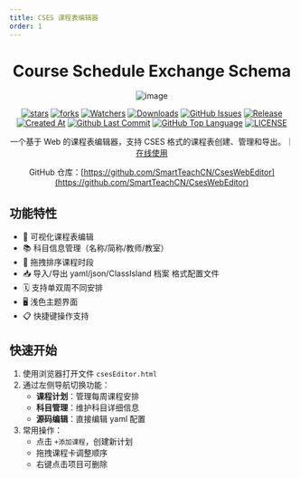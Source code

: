 ```yaml
---
title: CSES 课程表编辑器
order: 1
---
```


<div align="center">

# Course Schedule Exchange Schema

![image](https://github.com/user-attachments/assets/1cb389a6-4004-4c04-9dbf-0c9aafc888a3)

[![stars](https://img.shields.io/github/stars/SmartTeachCN/CsesWebEditor?label=Stars)](https://github.com/SmartTeachCN/CsesWebEditor) [![forks](https://img.shields.io/github/forks/SmartTeachCN/CsesWebEditor?label=Forks)](https://github.com/SmartTeachCN/CsesWebEditor) [![Watchers](https://img.shields.io/github/watchers/SmartTeachCN/CsesWebEditor?style=social)](https://github.com/SmartTeachCN/CsesWebEditor/watchers) [![Downloads](https://img.shields.io/github/downloads/SmartTeachCN/CsesWebEditor/total?style=social&label=Downloads&logo=github)](https://github.com/SmartTeachCN/CsesWebEditor/releases/latest) [![GitHub Issues](https://img.shields.io/github/issues-search/SmartTeachCN/CsesWebEditor?query=is%3Aopen&style=flat&logo=github&label=Issues&color=%233fb950)](https://github.com/SmartTeachCN/CsesWebEditor/issues) [![Release](https://img.shields.io/github/v/release/SmartTeachCN/CsesWebEditor?style=flat&color=%233fb950&label=正式版)](https://github.com/SmartTeachCN/CsesWebEditor/releases/latest)  [![Created At](https://img.shields.io/github/created-at/SmartTeachCN/CsesWebEditor)](https://github.com/SmartTeachCN/CsesWebEditor) [![Github Last Commit](https://img.shields.io/github/last-commit/SmartTeachCN/CsesWebEditor)](https://github.com/SmartTeachCN/CsesWebEditor/commits/main) [![GitHub Top Language](https://img.shields.io/github/languages/top/SmartTeachCN/CsesWebEditor)](https://github.com/SmartTeachCN/CsesWebEditor) [![LICENSE](https://img.shields.io/badge/License-GPL--3.0-red.svg "LICENSE")](https://github.com/SmartTeachCN/CsesWebEditor/blob/main/LICENSE)

一个基于 Web 的课程表编辑器，支持 CSES 格式的课程表创建、管理和导出。｜[在线使用](https://edit.cses-org.cn/)

GitHub 仓库：[https://github.com/SmartTeachCN/CsesWebEditor](https://github.com/SmartTeachCN/CsesWebEditor)

</div>

## 功能特性

- 📅 可视化课程表编辑
- 📚 科目信息管理（名称/简称/教师/教室）
- 🔄 拖拽排序课程时段
- 📥 导入/导出 yaml/json/ClassIsland 档案 格式配置文件
- 🗓️ 支持单双周不同安排
- 🖥️ 浅色主题界面
- 📋 快捷键操作支持

## 快速开始

1. 使用浏览器打开文件 `csesEditor.html`
2. 通过左侧导航切换功能：
   - **课程计划**：管理每周课程安排
   - **科目管理**：维护科目详细信息
   - **源码编辑**：直接编辑 yaml 配置
3. 常用操作：
   - 点击 `+添加课程`，创建新计划
   - 拖拽课程卡调整顺序
   - 右键点击项目可删除
